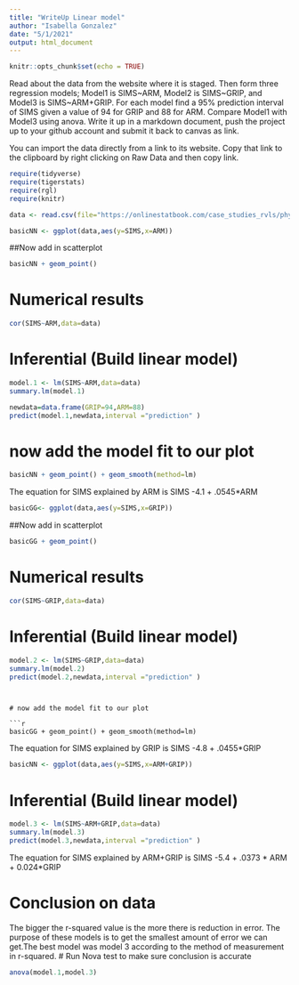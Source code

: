 ```yaml
---
title: "WriteUp Linear model"
author: "Isabella Gonzalez"
date: "5/1/2021"
output: html_document
---
```


```r
knitr::opts_chunk$set(echo = TRUE)
```

Read about the data from the website where it is staged.  Then form three regression models; Model1 is SIMS~ARM, Model2 is SIMS~GRIP, and Model3 is SIMS~ARM+GRIP. For each model find a 95% prediction interval of SIMS given a value of 94  for GRIP and 88 for ARM. Compare Model1 with Model3 using anova. Write it up in a markdown document, push the project up to your github account and submit it back to canvas as link. 

 

You can import the data directly from a link to its website.  Copy that link to the clipboard by right clicking on Raw Data and then copy link.

```r
require(tidyverse)
require(tigerstats)
require(rgl)
require(knitr)

```

```r
data <- read.csv(file="https://onlinestatbook.com/case_studies_rvls/physical_strength/data.txt",sep="",header=TRUE)  


```

```r
basicNN <- ggplot(data,aes(y=SIMS,x=ARM))
```
##Now add in scatterplot

```r
basicNN + geom_point()
```
  
# Numerical results

```r
cor(SIMS~ARM,data=data)
```

# Inferential  (Build linear model)
  
```r
model.1 <- lm(SIMS~ARM,data=data)
summary.lm(model.1)
```
```r
newdata=data.frame(GRIP=94,ARM=88)
predict(model.1,newdata,interval ="prediction" )
```


# now add the model fit to our plot
  
```r
basicNN + geom_point() + geom_smooth(method=lm)
``` 

The equation for SIMS explained by ARM is SIMS -4.1 + .0545*ARM

```r
basicGG<- ggplot(data,aes(y=SIMS,x=GRIP))
```
##Now add in scatterplot

```r
basicGG + geom_point()
```

# Numerical results

```r
cor(SIMS~GRIP,data=data)
```
# Inferential  (Build linear model)
  
```r
model.2 <- lm(SIMS~GRIP,data=data)
summary.lm(model.2)
predict(model.2,newdata,interval ="prediction" )
```
```


# now add the model fit to our plot
  
```r
basicGG + geom_point() + geom_smooth(method=lm)
``` 

The equation for SIMS explained by GRIP is SIMS -4.8 + .0455*GRIP 

```r
basicNN <- ggplot(data,aes(y=SIMS,x=ARM+GRIP))
```

# Inferential  (Build linear model)
  
```r
model.3 <- lm(SIMS~ARM+GRIP,data=data)
summary.lm(model.3)
predict(model.3,newdata,interval ="prediction" )
```

The equation for SIMS explained by ARM+GRIP is SIMS -5.4 + .0373 * ARM + 0.024*GRIP

# Conclusion on data

The bigger the r-squared value is the more there is reduction in error. The purpose of these models is to get the smallest amount of error we can get.The best model was model 3 according to the method of measurement in r-squared. 
# Run Nova test to make sure conclusion is accurate
```r
anova(model.1,model.3)
```


